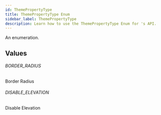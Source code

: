 ```yaml
---
id: ThemePropertyType
title: ThemePropertyType Enum
sidebar_label: ThemePropertyType
description: Learn how to use the ThemePropertyType Enum for 's API.
---
```


An enumeration.

## Values

###### BORDER_RADIUS

Border Radius

###### DISABLE_ELEVATION

Disable Elevation
